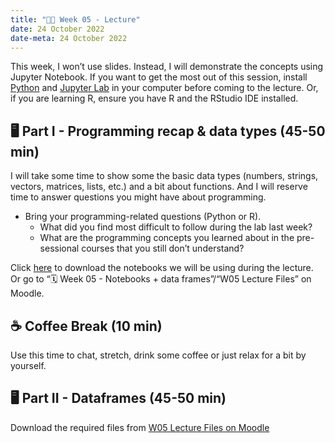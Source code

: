 ---
title: "👨‍🏫 Week 05 - Lecture"
date: 24 October 2022
date-meta: 24 October 2022
---

This week, I won't use slides. Instead, I will demonstrate the concepts using Jupyter Notebook. If you want to get the most out of this session, install [Python](https://www.python.org/downloads/) and [Jupyter Lab](https://jupyter.org/install) in your computer before coming to the lecture. Or, if you are learning R, ensure you have R and the RStudio IDE installed.


## 🖥️ Part I - Programming recap & data types (45-50 min)

I will take some time to show some the basic data types (numbers, strings, vectors, matrices, lists, etc.) and a bit about functions. And I will reserve time to answer questions you might have about programming.

- Bring your programming-related questions (Python or R).
    - What did you find most difficult to follow during the lab last week?
    - What are the programming concepts you learned about in the pre-sessional courses that you still don't understand? 

Click [here](https://moodle.lse.ac.uk/mod/folder/view.php?id=1130555) to download the notebooks we will be using during the lecture. Or go to "🗓️ Week 05 - Notebooks + data frames"/"W05 Lecture Files" on Moodle.


## ☕ Coffee Break (10 min)

Use this time to chat, stretch, drink some coffee or just relax for a bit by yourself.

## 🖥️ Part II - Dataframes  (45-50 min)

Download the required files from [W05 Lecture Files on Moodle](https://moodle.lse.ac.uk/mod/folder/view.php?id=1130555)